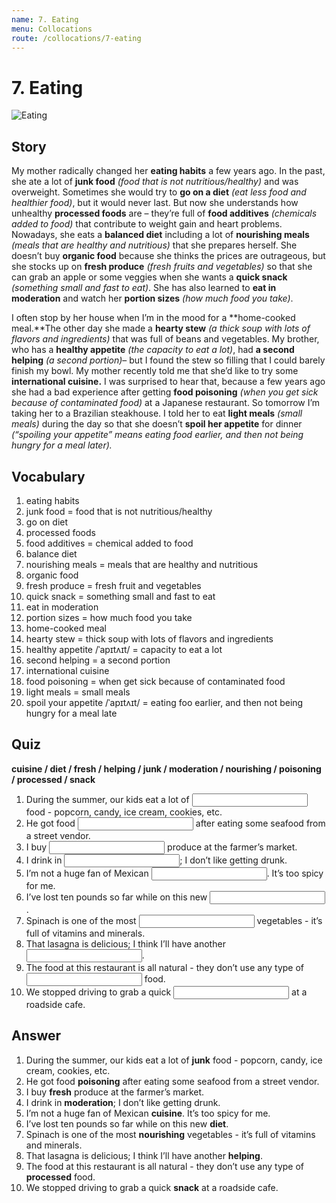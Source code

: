 ```yaml
---
name: 7. Eating
menu: Collocations
route: /collocations/7-eating
---
```



# 7. Eating

<Image src="/public/eating.jpg" alt="Eating"/>

## Story

My mother radically changed her **eating habits** a few years ago. In the past, she ate a lot of **junk food** _(food that is not nutritious/healthy)_ and was overweight. Sometimes she would try to **go on a diet** _(eat less food and healthier food)_, but it would never last. But now she understands how unhealthy **processed foods** are – they’re full of **food additives** _(chemicals added to food)_ that contribute to weight gain and heart problems.
Nowadays, she eats a **balanced diet** including a lot of **nourishing meals** _(meals that are healthy and nutritious)_ that she prepares herself. She doesn’t buy **organic food** because she thinks the prices are outrageous, but she stocks up on **fresh produce** _(fresh fruits and vegetables)_ so that she can grab an apple or some veggies when she wants a **quick snack** _(something small and fast to eat)_. She has also learned to **eat in moderation** and watch her **portion sizes** _(how much food you take)_.

I often stop by her house when I’m in the mood for a **home-cooked meal.**The other day she made a **hearty stew** _(a thick soup with lots of flavors and ingredients)_ that was full of beans and vegetables. My brother, who has a **healthy appetite** _(the capacity to eat a lot)_, had **a second helping** _(a second portion)_– but I found the stew so filling that I could barely finish my bowl.
My mother recently told me that she’d like to try some **international cuisine.** I was surprised to hear that, because a few years ago she had a bad experience after getting **food poisoning** _(when you get sick because of contaminated food)_ at a Japanese restaurant. So tomorrow I’m taking her to a Brazilian steakhouse. I told her to eat **light meals** _(small meals)_ during the day so that she doesn’t **spoil her appetite** for dinner _(“spoiling your appetite” means eating food earlier, and then not being hungry for a meal later)._

## Vocabulary

1. eating habits
2. junk food = food that is not nutritious/healthy
3. go on diet
4. processed foods
5. food additives = chemical added to food
6. balance diet
7. nourishing meals = meals that are healthy and nutritious
8. organic food
9. fresh produce = fresh fruit and vegetables
10. quick snack = something small and fast to eat
11. eat in moderation
12. portion sizes = how much food you take
13. home-cooked meal
14. hearty stew = thick soup with lots of flavors and ingredients
15. healthy appetite /ˈapɪtʌɪt/ = capacity to eat a lot
16. second helping = a second portion
17. international cuisine
18. food poisoning = when get sick because of contaminated food
19. light meals = small meals
20. spoil your appetite /ˈapɪtʌɪt/ = eating foo earlier, and then not being hungry for a meal late

## Quiz

**cuisine / diet / fresh / helping / junk / moderation / nourishing / poisoning / processed / snack**

1. During the summer, our kids eat a lot of <input className="input small-input"/> food - popcorn, candy, ice cream, cookies, etc.
2. He got food <input className="input small-input"/> after eating some seafood from a street vendor.
3. I buy <input className="input small-input"/> produce at the farmer’s market.
4. I drink in <input className="input small-input"/>; I don’t like getting drunk.
5. I’m not a huge fan of Mexican <input className="input small-input"/>. It’s too spicy for me.
6. I’ve lost ten pounds so far while on this new <input className="input small-input"/>.
7. Spinach is one of the most <input className="input small-input"/> vegetables - it’s full of vitamins and minerals.
8. That lasagna is delicious; I think I’ll have another <input className="input small-input"/>.
9. The food at this restaurant is all natural - they don’t use any type of <input className="input small-input"/> food.
10. We stopped driving to grab a quick <input className="input small-input"/> at a roadside cafe.

## Answer

1. During the summer, our kids eat a lot of **junk** food - popcorn, candy, ice cream, cookies, etc.
2. He got food **poisoning** after eating some seafood from a street vendor.
3. I buy **fresh** produce at the farmer’s market.
4. I drink in **moderation**; I don’t like getting drunk.
5. I’m not a huge fan of Mexican **cuisine**. It’s too spicy for me.
6. I’ve lost ten pounds so far while on this new **diet**.
7. Spinach is one of the most **nourishing** vegetables - it’s full of vitamins and minerals.
8. That lasagna is delicious; I think I’ll have another **helping**.
9. The food at this restaurant is all natural - they don’t use any type of **processed** food.
10. We stopped driving to grab a quick **snack** at a roadside cafe.

